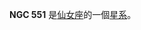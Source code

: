 {{NGCInfoBox
|NGCID=NGC 551
|發現者=弗里德里希·威廉·赫歇爾|發現日期=1786年9月21日|其他編號=UGC 1034,MCG 6-4-27,ZWG 521.30|曆元=J2000.0|赤經=1時27分40.6秒
|赤緯=37°10'59"
|星座=仙女座|星體=星系|星等=12.7|表面亮度=12.9|藍等=13.5}}

'''NGC 551''' 是[[仙女座|仙女座]]的一個[[星系|星系]]。

{{NGCReference|551}}

{{Catalogs|NGC=551}}
